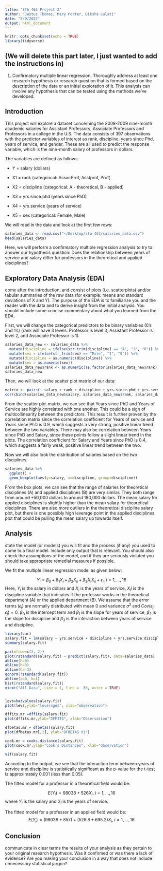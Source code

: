 ```yaml
---
title: "STA 463 Project 2"
author: "Justus Thomas, Mary Porter, Diksha Gulati"
date: "5/9/2022"
output: html_document
---
```


```r
knitr::opts_chunk$set(echo = TRUE)
library(tidyverse)
```

## (We will delete this part later, I just wanted to add the instructions in)

1. Confirmatory multiple linear regression. Thoroughly address at least one research hypothesis or research question that is formed based on the description of the data or an initial exploration of it. This analysis can involve any hypothesis that can be tested using the methods we’ve developed.

## Introduction
This project will explore a dataset concerning the 2008-2009 nine-month academic salaries for Assistant Professors, Associate Professors and Professors in a college in the U.S. The data consists of 397 observations with the predictor variables of interest as rank, discipline, years since Phd, years of service, and gender. These are all used to predict the response variable, which is the nine-month salary of professors in dollars.

The variables are defined as follows:

  * Y = salary (dollars)

  * X1 = rank (categorical: AssocProf, Asstprof, Prof)

  * X2 = discipline (categorical: A - theoretical, B - applied)

  * X3 = yrs.since.phd (years since PhD)

  * X4 = yrs.service (years of service)
  
  * X5 = sex (categorical: Female, Male) 

We will read in the data and look at the first few rows:
```r
salaries_data <- read.csv("~/Desktop/sta 463/salaries_data.csv")
head(salaries_data)
```

Here, we will perform a confirmatory multiple regression analysis to try to answer our hypothesis question: Does the relationship between years of service and salary differ for professors in the theoretical and applied disciplines?

## Exploratory Data Analysis (EDA)
come after the introduction, and consist of plots (i.e. scatterplots) and/or tabular summaries of the raw data (for example: means and standard deviations of X and Y). The purpose of the EDA is to familiarize you and the reader with the data and to derive insight from the initial analysis. You should include some concise commentary about what you learned from the EDA.

First, we will change the categorical predictors to be binary variables (0's and 1's) (rank will have 3 levels: Professor is level 3, Assistant Professor is level 2, and Associate Professor is 1):
```r
salaries_data_new <- salaries_data %>%
  mutate(discipline = ifelse(str_trim(discipline) == "A", "1", "0")) %>%
  mutate(sex = ifelse(str_trim(sex) == "Male", "1", "0")) %>% 
  mutate(discipline = as.numeric(discipline)) %>% 
  mutate(sex = as.numeric(sex))
salaries_data_new$rank <- as.numeric(as.factor(salaries_data_new$rank))
salaries_data_new
```

Then, we will look at the scatter plot matrix of our data:
```r
matrix <- pairs(~ salary + rank + discipline + yrs.since.phd + yrs.service + as.numeric(sex), data = salaries_data_new)
cor(cbind(salaries_data_new$salary, salaries_data_new$rank, salaries_data_new$discipline, salaries_data_new$yrs.since.phd, salaries_data_new$yrs.service, salaries_data_new$sex))
```
From the scatter plot matrix, we can see that Years since PhD and Years of Service are highly correlated with one another. This could be a sign of multicollinearity between the predictors. This result is further proven by the correlation matrix since the correlation coefficient for Years of service and Years since PhD is 0.9, which suggests a very strong, positive linear trend between the two variables. There may also be correlation between Years since PhD and Salary, since these points follow a slight linear trend in the plots. The correlation coefficient for Salary and Years since PhD is 0.4, which suggests a fairly weak, positive linear trend between the two.

Now we will also look the distribution of salaries based on the two disciplines:
```r
salaries_data %>% 
  ggplot() +
  geom_boxplot(aes(y=salary, x=discipline, group=discipline))
```

From the box plots, we can see that the range of salaries for theoretical disciplines (A) and applied disciplines (B) are very similar. They both range from around +50,000 dollars to around 180,000 dollars. The mean salary for applied disciplines is slightly higher than the mean salary for theoretical disciplines. There are also more outliers in the theoretical discipline salary plot, but there is one possibly high leverage point in the applied disciplines plot that could be pulling the mean salary up towards itself.

## Analysis
state the model (or models) you will fit and the process (if any) you used to come to a final model. Include only output that is relevant. You should also check the assumptions of the model, and if they are seriously violated you should take appropriate remedial measures if possible.

We fit the multiple linear regression model as given below:

$$Y_i=\beta_0+\beta_1X_i+\beta_2X_{ii} + \beta_3X_iX_{ii}+\epsilon_i,\ i=1,...,16$$
Here, $Y_i$ is the salary in dollars and $X_i$ is the years of service, $X_ii$ is the discipline variable that indicates if the professor works in the theoretical department (A) or the applied department (B). 
We assume that the error terms ($\epsilon_i$) are normally distributed with mean 0 and variance $\sigma^2$ and $Cov(\epsilon_i,\epsilon_j) = 0$. 
$\beta_0$ is the intercept term and $\beta_1$ is the slope for years of service, $\beta_2$ is the slope for discipline and $\beta_3$ is the interaction between years of service and discipline.

```r
library(car)
salary.fit = lm(salary ~ yrs.service + discipline + yrs.service:discipline, data = salaries_data)
summary(salary.fit)

par(mfrow=c(2, 2))
plot(rstandard(salary.fit) ~ predict(salary.fit), data=salaries_data)
abline(h=0)
abline(h=3)
abline(h=-3)
qqnorm(rstandard(salary.fit))
abline(a=0, b=1)
hist(rstandard(salary.fit))
mtext("All Data", side = 1, line = -30, outer = TRUE)


levs=hatvalues(salary.fit)
plot(levs,ylab="leverages", xlab="observation")

dffits.mr =dffits(salary.fit)
plot(dffits.mr,ylab="DFFITS", xlab="Observation")

dfbetas.mr = dfbetas(salary.fit)
plot(dfbetas.mr[,2], ylab="DFBETAS x1")

cook.mr = cooks.distance(salary.fit)
plot(cook.mr,ylab="Cook's Distances", xlab="Observation")

vif(salary.fit)
```

According to the output, we see that the interaction term between years of service and discipline is statistically significant as the p-value for the t-test is approximately 0.001 (less than 0.05). 



The fitted model for a professor in a theoretical field would be: 

$$E(Y_i)=98038+526X_i,\ i=1,...,16$$
where $Y_i$ is the salary and $X_i$ is the years of service. 

The fitted model for a professor in an applied field would be: 
$$E(Y_i)=(98038 + 857)+(526.8 + 695.2)X_i ,\ i=1,...,16$$

## Conclusion
communicate in clear terms the results of your analysis as they pertain to your original research hypothesis. Was it confirmed or was there a lack of evidence? Are you making your conclusion in a way that does not include unnecessary statistical jargon?
